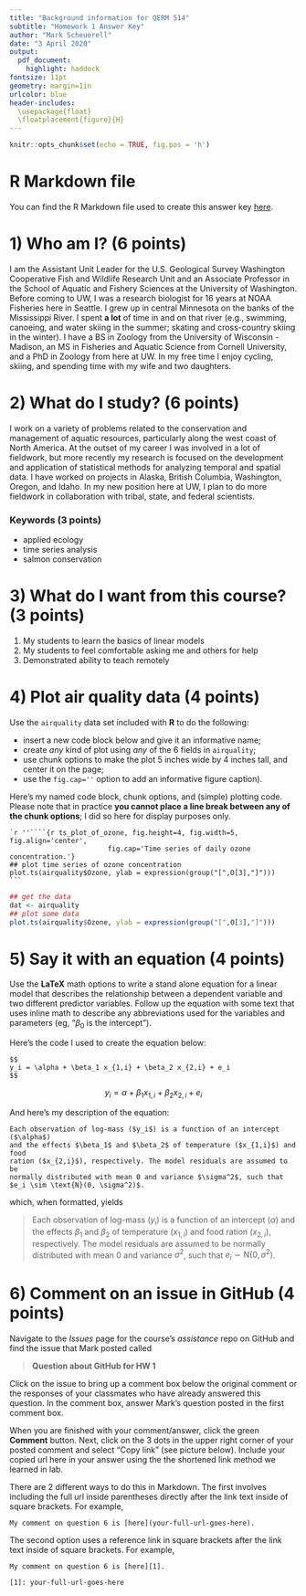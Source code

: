 ```yaml
---
title: "Background information for QERM 514"
subtitle: "Homework 1 Answer Key"
author: "Mark Scheuerell"
date: "3 April 2020"
output:
  pdf_document:
    highlight: haddock
fontsize: 11pt
geometry: margin=1in
urlcolor: blue
header-includes:
  \usepackage{float}
  \floatplacement{figure}{H}
---
```


```r
knitr::opts_chunk$set(echo = TRUE, fig.pos = 'h')
```

# R Markdown file

You can find the R Markdown file used to create this answer key [here](hw_01_intro_to_markdown_key.Rmd).


# 1) Who am I? (6 points)

I am the Assistant Unit Leader for the U.S. Geological Survey Washington Cooperative Fish and Wildlife Research Unit and an Associate Professor in the School of Aquatic and Fishery Sciences at the University of Washington. Before coming to UW, I was a research biologist for 16 years at NOAA Fisheries here in Seattle. I grew up in central Minnesota on the banks of the Mississippi River. I spent **a lot** of time in and on that river (e.g., swimming, canoeing, and water skiing in the summer; skating and cross-country skiing in the winter). I have a BS in Zoology from the University of Wisconsin - Madison, an MS in Fisheries and Aquatic Science from Cornell University, and a PhD in Zoology from here at UW. In my free time I enjoy cycling, skiing, and spending time with my wife and two daughters.

# 2) What do I study? (6 points)

I work on a variety of problems related to the conservation and management of aquatic resources, particularly along the west coast of North America. At the outset of my career I was involved in a lot of fieldwork, but more recently my research is focused on the development and application of statistical methods for analyzing temporal and spatial data. I have worked on projects in Alaska, British Columbia, Washington, Oregon, and Idaho. In my new position here at UW, I plan to do more fieldwork in collaboration with tribal, state, and federal scientists.

### Keywords (3 points)

* applied ecology
* time series analysis
* salmon conservation

# 3) What do I want from this course? (3 points)

1. My students to learn the basics of linear models
2. My students to feel comfortable asking me and others for help
2. Demonstrated ability to teach remotely 

# 4) Plot air quality data (4 points)

Use the `airquality` data set included with **R** to do the following:

* insert a new code block below and give it an informative name;
* create *any* kind of plot using *any* of the 6 fields in `airquality`;
* use chunk options to make the plot 5 inches wide by 4 inches tall, and center it on the page;
* use the `fig.cap=''` option to add an informative figure caption).

\vspace{0.25in}

Here's my named code block, chunk options, and (simple) plotting code. Please note that in practice **you cannot place a line break between any of the chunk options**; I did so here for display purposes only.

\vspace{0.25in}

````
`r ''````{r ts_plot_of_ozone, fig.height=4, fig.width=5, fig.align='center',
                        fig.cap='Time series of daily ozone concentration.'}
## plot time series of ozone concentration
plot.ts(airquality$Ozone, ylab = expression(group("[",O[3],"]")))
```
````

\vspace{0.25in}

```r
## get the data
dat <- airquality
## plot some data
plot.ts(airquality$Ozone, ylab = expression(group("[",O[3],"]")))
```

# 5) Say it with an equation (4 points)

Use the **LaTeX** math options to write a stand alone equation for a linear model that describes the relationship between a dependent variable and two different predictor variables. Follow up the equation with some text that uses inline math to describe any abbreviations used for the variables and parameters (eg, "$\beta_0$ is the intercept").

Here's the code I used to create the equation below:

````
$$
y_i = \alpha + \beta_1 x_{1,i} + \beta_2 x_{2,i} + e_i
$$
````

$$
y_i = \alpha + \beta_1 x_{1,i} + \beta_2 x_{2,i} + e_i
$$

And here's my description of the equation:

````
Each observation of log-mass ($y_i$) is a function of an intercept ($\alpha$)
and the effects $\beta_1$ and $\beta_2$ of temperature ($x_{1,i}$) and food
ration ($x_{2,i}$), respectively. The model residuals are assumed to be
normally distributed with mean 0 and variance $\sigma^2$, such that
$e_i \sim \text{N}(0, \sigma^2)$.
````

which, when formatted, yields

> Each observation of log-mass ($y_i$) is a function of an intercept ($\alpha$) and the effects $\beta_1$ and $\beta_2$ of temperature ($x_{1,i}$) and food ration ($x_{2,i}$), respectively. The model residuals are assumed to be normally distributed with mean 0 and variance $\sigma^2$, such that $e_i \sim \text{N}(0, \sigma^2)$.

# 6) Comment on an issue in GitHub (4 points)

Navigate to the *Issues* page for the course's *assistance* repo on GitHub and find the issue that Mark posted called

> **Question about GitHub for HW 1**

Click on the issue to bring up a comment box below the original comment or the responses of your classmates who have already answered this question. In the comment box, answer Mark's question posted in the first comment box.

When you are finished with your comment/answer, click the green **Comment** button. Next, click on the 3 dots in the upper right corner of your posted comment and select "Copy link" (see picture below). Include your copied url here in your answer using the the shortened link method we learned in lab.

\vspace{0.25in}

There are 2 different ways to do this in Markdown. The first involves including the full url inside parentheses directly after the link text inside of square brackets. For example, 

````
My comment on question 6 is [here](your-full-url-goes-here).
````

The second option uses a reference link in square brackets after the link text inside of square brackets. For example, 

````
My comment on question 6 is [here][1].

[1]: your-full-url-goes-here
````


